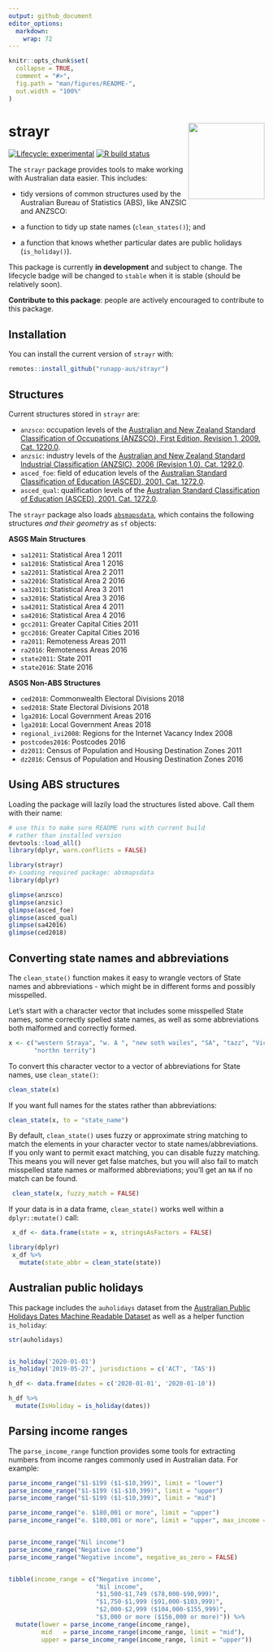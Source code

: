 ```yaml
---
output: github_document
editor_options: 
  markdown: 
    wrap: 72
---
```


<!-- README.md is generated from README.Rmd. Please edit that file -->

```r
knitr::opts_chunk$set( 
  collapse = TRUE,
  comment = "#>",
  fig.path = "man/figures/README-",
  out.width = "100%"
)
```

# strayr <img src="man/figures/apple-touch-icon-152x152.png" align="right" style="height:150px"/>

<!-- badges: start -->

[![Lifecycle:
experimental](https://img.shields.io/badge/lifecycle-experimental-orange.svg)](https://www.tidyverse.org/lifecycle/#experimental)
[![R build
status](https://github.com/runapp-aus/strayr/workflows/R-CMD-check/badge.svg)](https://github.com/runapp-aus/strayr/actions)

<!-- badges: end -->

The `strayr` package provides tools to make working with Australian
data easier. This includes:

-   tidy versions of common structures used by the Australian Bureau of
    Statistics (ABS), like ANZSIC and ANZSCO:

-   a function to tidy up state names (`clean_states()`); and

-   a function that knows whether particular dates are public holidays
    (`is_holiday()`).

This package is currently **in development** and subject to change. The
lifecycle badge will be changed to `stable` when it is stable (should be
relatively soon).

**Contribute to this package**: people are actively encouraged to
contribute to this package.

## Installation

You can install the current version of `strayr` with:

``` r
remotes::install_github("runapp-aus/strayr")
```

## Structures

Current structures stored in `strayr` are:

-   `anzsco`: occupation levels of the [Australian and New Zealand
    Standard Classification of Occupations (ANZSCO), First Edition,
    Revision 1, 2009. Cat.
    1220.0](https://www.abs.gov.au/AUSSTATS/abs@.nsf/DetailsPage/1220.0First%20Edition,%20Revision%201?OpenDocument).
-   `anzsic`: industry levels of the [Australian and New Zealand
    Standard Industrial Classification (ANZSIC), 2006 (Revision 1.0).
    Cat.
    1292.0](https://www.abs.gov.au/ausstats/abs@.nsf/0/20C5B5A4F46DF95BCA25711F00146D75?opendocument).
-   `asced_foe`: field of education levels of the [Australian Standard
    Classification of Education (ASCED), 2001. Cat.
    1272.0](https://www.abs.gov.au/ausstats/abs@.nsf/mf/1272.0).
-   `asced_qual`: qualification levels of the [Australian Standard
    Classification of Education (ASCED), 2001. Cat.
    1272.0](https://www.abs.gov.au/ausstats/abs@.nsf/mf/1272.0).

The `strayr` package also loads
[`absmapsdata`](https://github.com/wfmackey/absmapsdata), which contains
the following structures *and their geometry* as `sf` objects:

**ASGS Main Structures**

-   `sa12011`: Statistical Area 1 2011
-   `sa12016`: Statistical Area 1 2016
-   `sa22011`: Statistical Area 2 2011
-   `sa22016`: Statistical Area 2 2016
-   `sa32011`: Statistical Area 3 2011
-   `sa32016`: Statistical Area 3 2016
-   `sa42011`: Statistical Area 4 2011
-   `sa42016`: Statistical Area 4 2016
-   `gcc2011`: Greater Capital Cities 2011
-   `gcc2016`: Greater Capital Cities 2016
-   `ra2011`: Remoteness Areas 2011
-   `ra2016`: Remoteness Areas 2016
-   `state2011`: State 2011
-   `state2016`: State 2016

**ASGS Non-ABS Structures**

-   `ced2018`: Commonwealth Electoral Divisions 2018
-   `sed2018`: State Electoral Divisions 2018
-   `lga2016`: Local Government Areas 2016
-   `lga2018`: Local Government Areas 2018
-   `regional_ivi2008`: Regions for the Internet Vacancy Index 2008
-   `postcodes2016`: Postcodes 2016
-   `dz2011`: Census of Population and Housing Destination Zones 2011
-   `dz2016`: Census of Population and Housing Destination Zones 2016

## Using ABS structures

Loading the package will lazily load the structures listed above. Call
them with their name:

```r
# use this to make sure README runs with current build
# rather than installed version
devtools::load_all()
library(dplyr, warn.conflicts = FALSE)
```

```r
library(strayr)
#> Loading required package: absmapsdata
library(dplyr)
```

```r
glimpse(anzsco)
glimpse(anzsic)
glimpse(asced_foe)
glimpse(asced_qual)
glimpse(sa42016)
glimpse(ced2018)
```

## Converting state names and abbreviations

The `clean_state()` function makes it easy to wrangle vectors of State names and abbreviations - which might be in different forms and possibly
misspelled.

Let's start with a character vector that includes some misspelled State names,
some correctly spelled state names, as well as some abbreviations both malformed
and correctly formed.

```r

x <- c("western Straya", "w. A ", "new soth wailes", "SA", "tazz", "Victoria",
       "northn territy")

```

To convert this character vector to a vector of abbreviations for State names,
 use `clean_state()`:

```r
clean_state(x)

```

If you want full names for the states rather than abbreviations:

```r

clean_state(x, to = "state_name")

```

By default, `clean_state()` uses fuzzy or approximate string matching to match the 
elements in your character vector to state names/abbreviations. If you only want
to permit exact matching, you can disable fuzzy matching. This means you will 
never get false matches, but you will also fail to match misspelled state names 
or malformed abbreviations; you'll get an `NA` if no match can be found.

```r
 clean_state(x, fuzzy_match = FALSE)

```

If your data is in a data frame, `clean_state()` works well within a `dplyr::mutate()` call:

```r

 x_df <- data.frame(state = x, stringsAsFactors = FALSE)

library(dplyr)
 x_df %>% 
   mutate(state_abbr = clean_state(state))
```

## Australian public holidays
This package includes the `auholidays` dataset from the [Australian Public Holidays Dates Machine Readable Dataset](https://data.gov.au/data/dataset/australian-holidays-machine-readable-dataset) as well as a helper function `is_holiday`:

```r
str(auholidays)


is_holiday('2020-01-01')
is_holiday('2019-05-27', jurisdictions = c('ACT', 'TAS'))

h_df <- data.frame(dates = c('2020-01-01', '2020-01-10'))

h_df %>%
  mutate(IsHoliday = is_holiday(dates))
```

## Parsing income ranges

The `parse_income_range` function provides some tools for extracting numbers from income ranges commonly used in Australian data. For example:

```r

parse_income_range("$1-$199 ($1-$10,399)", limit = "lower")
parse_income_range("$1-$199 ($1-$10,399)", limit = "upper")
parse_income_range("$1-$199 ($1-$10,399)", limit = "mid")

parse_income_range("e. $180,001 or more", limit = "upper")
parse_income_range("e. $180,001 or more", limit = "upper", max_income = 300e3)


parse_income_range("Nil income")
parse_income_range("Negative income")
parse_income_range("Negative income", negative_as_zero = FALSE)


tibble(income_range = c("Negative income",
                        "Nil income",
                        "$1,500-$1,749 ($78,000-$90,999)",
                        "$1,750-$1,999 ($91,000-$103,999)",
                        "$2,000-$2,999 ($104,000-$155,999)",
                        "$3,000 or more ($156,000 or more)")) %>% 
  mutate(lower = parse_income_range(income_range),
         mid   = parse_income_range(income_range, limit = "mid"),
         upper = parse_income_range(income_range, limit = "upper"))
  
```

